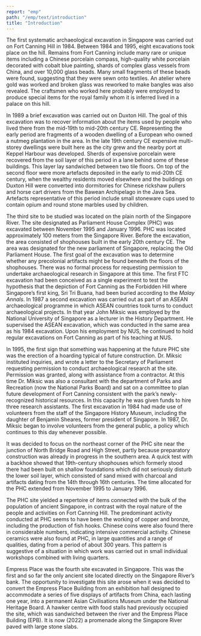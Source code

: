 ```yaml
---
report: "emp"
path: "/emp/text/introduction"
title: "Introduction"
---
```


The first systematic archaeological excavation in Singapore was carried out on Fort Canning Hill in 1984. Between 1984 and 1995, eight excavations took place on the hill. Remains from Fort Canning include many rare or unique items including a Chinese porcelain compass, high-quality white porcelain decorated with cobalt blue painting, shards of complex glass vessels from China, and over 10,000 glass beads. Many small fragments of these beads were found, suggesting that they were sewn onto textiles. An atelier where gold was worked and broken glass was reworked to make bangles was also revealed. The craftsmen who worked here probably were employed to produce special items for the royal family whom it is inferred lived in a palace on this hill.

In 1989 a brief excavation was carried out on Duxton Hill. The goal of this excavation was to recover information about the items used by people who lived there from the mid-19th to mid-20th century CE. Representing the early period are fragments of a wooden dwelling of a European who owned a nutmeg plantation in the area. In the late 19th century CE expensive multi-storey dwellings were built here as the city grew and the nearby port at Keppel Harbour was developed. Sherds of expensive porcelain were recovered from the soil layer of this period in a lane behind some of these buildings. This layer lay sandwiched between two tile floors. On top of the second floor were more artefacts deposited in the early to mid-20th CE century, when the wealthy residents moved elsewhere and the buildings on Duxton Hill were converted into dormitories for Chinese rickshaw pullers and horse cart drivers from the Bawean Archipelago in the Java Sea. Artefacts representative of this period include small stoneware cups used to contain opium and round stone marbles used by children.

The third site to be studied was located on the plain north of the Singapore River. The site designated as Parliament House Complex (PHC) was excavated between November 1995 and January 1996. PHC was located approximately 100 meters from the Singapore River. Before the excavation, the area consisted of shophouses built in the early 20th century CE. The area was designated for the new parliament of Singapore, replacing the Old Parliament House. The first goal of the excavation was to determine whether any precolonial artifacts might be found beneath the floors of the shophouses. There was no formal process for requesting permission to undertake archaeological research in Singapore at this time. The first FTC excavation had been conceived as a single experiment to test the hypothesis that the depiction of Fort Canning as the Forbidden Hill where Singapore’s first king, Sri Tri Buana, had been buried according to the _Malay Annals_. In 1987 a second excavation was carried out as part of an ASEAN archaeological programme in which ASEAN countries took turns to conduct archaeological projects. In that year John Miksic was employed by the National University of Singapore as a lecturer in the History Department. He supervised the ASEAN excavation, which was conducted in the same area as his 1984 excavation. Upon his employment by NUS, he continued to hold regular excavations on Fort Canning as part of his teaching at NUS.

In 1995, the first sign that something was happening at the future PHC site was the erection of a hoarding typical of future construction. Dr. Miksic instituted inquiries, and wrote a letter to the Secretary of Parliament requesting permission to conduct archaeological research at the site. Permission was granted, along with assistance from a contractor. At this time Dr. Miksic was also a consultant with the department of Parks and Recreation (now the National Parks Board) and sat on a committee to plan future development of Fort Canning consistent with the park’s newly-recognized historical resources. In this capacity he was given funds to hire three research assistants. The first excavation in 1984 had made use of volunteers from the staff of the Singapore History Museum, including the daughter of Benjamin Sheares, former president of Singapore. In 1987, Dr. Miksic began to involve volunteers from the general public, a policy which continues to this day whenever possible.

It was decided to focus on the northeast corner of the PHC site near the junction of North Bridge Road and High Street, partly because preparatory construction was already in progress in the southern area. A quick test with a backhoe showed that 19th-century shophouses which formerly stood there had been built on shallow foundations which did not seriously disturb the lower soil layer, which consisted of sand mixed with charcoal and artifacts dating from the 14th through 16th centuries. The time allocated for the PHC extended from November 1995 to January 1996.

The PHC site yielded a repertoire of items connected with the bulk of the population of ancient Singapore, in contrast with the royal nature of the people and activities on Fort Canning Hill. The predominant activity conducted at PHC seems to have been the working of copper and bronze, including the production of fish hooks. Chinese coins were also found there in considerable numbers, indicating intensive commercial activity. Chinese ceramics were also found at PHC, in large quantities and a range of qualities, dating from a period of about 300 years. This pattern is suggestive of a situation in which work was carried out in small individual workshops combined with living quarters.

Empress Place was the fourth site excavated in Singapore. This was the first and so far the only ancient site located directly on the Singapore River’s bank. The opportunity to investigate this site arose when it was decided to convert the Empress Place Building from an exhibition hall designed to accommodate a series of five displays of artifacts from China, each lasting one year, into a permanent Asian Civilisations Museum under the National Heritage Board. A hawker centre with food stalls had previously occupied the site, which was sandwiched between the river and the Empress Place Building (EPB). It is now (2022) a promenade along the Singapore River paved with large stone slabs.